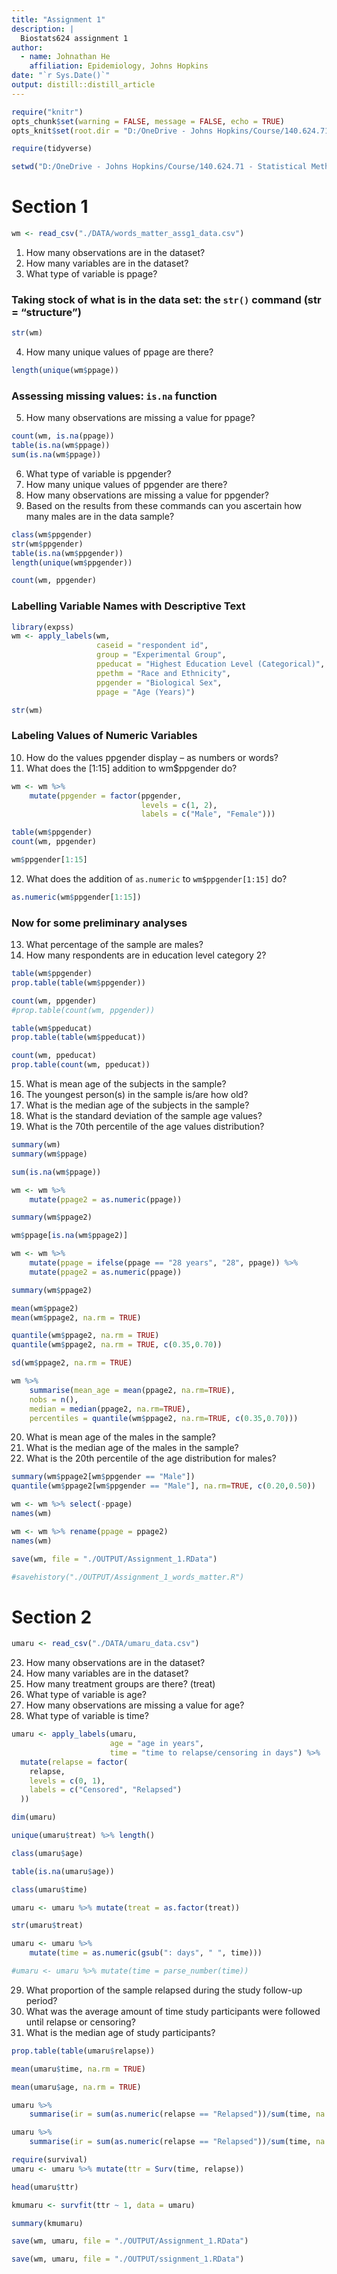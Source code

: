```yaml
---
title: "Assignment 1"
description: |
  Biostats624 assignment 1
author:
  - name: Johnathan He
    affiliation: Epidemiology, Johns Hopkins
date: "`r Sys.Date()`"
output: distill::distill_article
---
```



```r
require("knitr")
opts_chunk$set(warning = FALSE, message = FALSE, echo = TRUE)
opts_knit$set(root.dir = "D:/OneDrive - Johns Hopkins/Course/140.624.71 - Statistical Methods in Public Health IV/assignments/biostat624-assignment/Assignment 1")
```


```r
require(tidyverse)

setwd("D:/OneDrive - Johns Hopkins/Course/140.624.71 - Statistical Methods in Public Health IV/assignments/biostat624-assignment/Assignment 1")
```


# Section 1


```r
wm <- read_csv("./DATA/words_matter_assg1_data.csv")
```


1.	How many observations are in the dataset?
2.	How many variables are in the dataset?
3.	What type of variable is ppage?  


### Taking stock of what is in the data set: the `str()` command (str = “structure”)


```r
str(wm)
```


4.	How many unique values of ppage are there?


```r
length(unique(wm$ppage))
```


### Assessing missing values: `is.na` function


5.	How many observations are missing a value for ppage?


```r
count(wm, is.na(ppage))
table(is.na(wm$ppage))
sum(is.na(wm$ppage))
```


6.	What type of variable is ppgender?  
7.	How many unique values of ppgender are there?
8.	How many observations are missing a value for ppgender?
9.	Based  on the results from these commands can you ascertain how many males are in the data sample?


```r
class(wm$ppgender)
str(wm$ppgender)
table(is.na(wm$ppgender))
length(unique(wm$ppgender))	

count(wm, ppgender)
```


### Labelling Variable Names with Descriptive Text


```r
library(expss)  	
wm <- apply_labels(wm,
                   caseid = "respondent id",
                   group = "Experimental Group",
                   ppeducat = "Highest Education Level (Categorical)",
                   ppethm = "Race and Ethnicity",
                   ppgender = "Biological Sex",
                   ppage = "Age (Years)")
```


```r
str(wm)
```


### Labeling Values of Numeric Variables


10.	 How do the values ppgender display – as numbers or words?   
11.	   What does the [1:15] addition to wm$ppgender do?


```r
wm <- wm %>%
    mutate(ppgender = factor(ppgender,
                             levels = c(1, 2),
                             labels = c("Male", "Female")))

table(wm$ppgender)
count(wm, ppgender)
```


```r
wm$ppgender[1:15]
```


12.	What does the addition of `as.numeric` to `wm$ppgender[1:15]` do?


```r
as.numeric(wm$ppgender[1:15])
```


### Now for some preliminary analyses


13.	What percentage of the sample are males?
14.	How many respondents are in education level category 2?  


```r
table(wm$ppgender)
prop.table(table(wm$ppgender))
```


```r
count(wm, ppgender)
#prop.table(count(wm, ppgender))
```


```r
table(wm$ppeducat)	
prop.table(table(wm$ppeducat))
```


```r
count(wm, ppeducat)
prop.table(count(wm, ppeducat))
```


15.	What is mean age of the subjects in the sample?
16.	The youngest person(s) in the sample is/are how old?
17.	What is the median age of the subjects in the sample?
18.	What is the standard deviation of the sample age values?
19.	What is the 70th percentile of the age values distribution?


```r
summary(wm)
summary(wm$ppage)
```


```r
sum(is.na(wm$ppage))
```


```r
wm <- wm %>%
    mutate(ppage2 = as.numeric(ppage))
```


```r
summary(wm$ppage2)
```


```r
wm$ppage[is.na(wm$ppage2)]
```


```r
wm <- wm %>%
    mutate(ppage = ifelse(ppage == "28 years", "28", ppage)) %>%
    mutate(ppage2 = as.numeric(ppage))
```


```r
summary(wm$ppage2)
```


```r
mean(wm$ppage2)
mean(wm$ppage2, na.rm = TRUE)
```


```r
quantile(wm$ppage2, na.rm = TRUE)
quantile(wm$ppage2, na.rm = TRUE, c(0.35,0.70))
```


```r
sd(wm$ppage2, na.rm = TRUE)
```


```r
wm %>%
    summarise(mean_age = mean(ppage2, na.rm=TRUE), 
    nobs = n(), 
    median = median(ppage2, na.rm=TRUE),
    percentiles = quantile(wm$ppage2, na.rm=TRUE, c(0.35,0.70)))
```


20.	What is mean age of the males in the sample?
21.	What is the median age of the males in the sample?
22.	   What is the 20th percentile of the age distribution for males?


```r
summary(wm$ppage2[wm$ppgender == "Male"])
quantile(wm$ppage2[wm$ppgender == "Male"], na.rm=TRUE, c(0.20,0.50))
```


```r
wm <- wm %>% select(-ppage)
names(wm)

wm <- wm %>% rename(ppage = ppage2)
names(wm)
```


```r
save(wm, file = "./OUTPUT/Assignment_1.RData")
```


```r
#savehistory("./OUTPUT/Assignment_1_words_matter.R")
```


# Section 2


```r
umaru <- read_csv("./DATA/umaru_data.csv")
```


23.	How many observations are in the dataset?
24.	How many variables are in the dataset?
25.	How many treatment groups are there?  (treat)
26.	What type of variable is age?
27.	How many observations are missing a value for age?
28.	What type of variable is time?


```r
umaru <- apply_labels(umaru,
                      age = "age in years",
                      time = "time to relapse/censoring in days") %>%
  mutate(relapse = factor(
    relapse,
    levels = c(0, 1),
    labels = c("Censored", "Relapsed")
  ))
```


```r
dim(umaru)
```


```r
unique(umaru$treat) %>% length()
```


```r
class(umaru$age)
```


```r
table(is.na(umaru$age))
```


```r
class(umaru$time)
```


```r
umaru <- umaru %>% mutate(treat = as.factor(treat))
```


```r
str(umaru$treat)
```


```r
umaru <- umaru %>%
    mutate(time = as.numeric(gsub(": days", " ", time)))
```


```r
#umaru <- umaru %>% mutate(time = parse_number(time))
```


29.	What proportion of the sample relapsed during the study 
   follow-up period?
30.	What was the average amount of time study participants were followed 
   until relapse or censoring?
31.	What is the median age of study participants?


```r
prop.table(table(umaru$relapse))
```


```r
mean(umaru$time, na.rm = TRUE)
```


```r
mean(umaru$age, na.rm = TRUE)
```


```r
umaru %>% 
    summarise(ir = sum(as.numeric(relapse == "Relapsed"))/sum(time, na.rm = T))
```


```r
umaru %>% 
    summarise(ir = sum(as.numeric(relapse == "Relapsed"))/sum(time, na.rm = T)*365*100)
```


```r
require(survival)
umaru <- umaru %>% mutate(ttr = Surv(time, relapse))
```


```r
head(umaru$ttr)
```


```r
kmumaru <- survfit(ttr ~ 1, data = umaru)
```


```r
summary(kmumaru)
```


```r
save(wm, umaru, file = "./OUTPUT/Assignment_1.RData")
```


```r
save(wm, umaru, file = "./OUTPUT/ssignment_1.RData")
```

